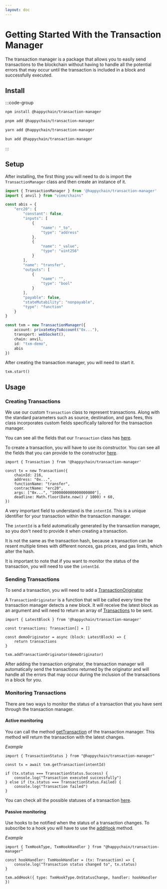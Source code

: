 ```yaml
---
layout: doc
---
```


# Getting Started With the Transaction Manager

The transaction manager is a package that allows you to easily send transactions to the blockchain without having to handle all the potential errors that may occur until the transaction is included in a block and successfully executed.

## Install 
:::code-group

```bash [npm]
npm install @happychain/transaction-manager
```

```bash [pnpm]
pnpm add @happychain/transaction-manager
```

```bash [yarn]
yarn add @happychain/transaction-manager
```

```bash [bun]
bun add @happychain/transaction-manager
```

:::

## Setup

After installing, the first thing you will need to do is import the `TransactionManager` class and then create an instance of it.

```ts
import { TransactionManager } from '@happychain/transaction-manager'
import { anvil } from "viem/chains"

const abis = {
    "erc20": {
        "constant": false,
        "inputs": [
            {
                "name": "_to",
                "type": "address"
            },
            {
                "name": "_value",
                "type": "uint256"
            }
        ],
        "name": "transfer",
        "outputs": [
            {
                "name": "",
                "type": "bool"
            }
        ],
        "payable": false,
        "stateMutability": "nonpayable",
        "type": "function"
    }
}

const txm = new TransactionManager({
    account: privateKeyToAccount("0x..."),
    transport: webSocket(),
    chain: anvil,
    id: "txm-demo",
    abis
})
```

After creating the transaction manager, you will need to start it.

```tsx
txm.start()
```


## Usage

### Creating Transactions

We use our custom `Transaction` class to represent transactions. Along with the standard parameters such as source, destination, and gas fees, this class incorporates custom 
fields specifically tailored for the transaction manager. 

You can see all the fields that our `Transaction` class has [here](/transaction-manager/api/classes/Transaction#properties).

To create a transaction, you will have to use its constructor. You can see all the fields that you can provide to the constructor [here](/transaction-manager/api/interfaces/TransactionConstructorConfig).


```tsx
import { Transaction } from '@happychain/transaction-manager'

const tx = new Transaction({
    chainId: 216,
    address: "0x...",
    functionName: "transfer",
    contractName: "erc20",
    args: ["0x...", "1000000000000000000"],
    deadline: Math.floor(Date.now() / 1000) + 60,
})
```

A very important field to understand is the `intentId`. This is a unique identifier for your transaction within the transaction manager.

The `intentId` is a field automatically generated by the transaction manager, so you don't need to provide it when creating a transaction.

It is not the same as the transaction hash, because a transaction can be resent multiple times with different nonces, gas prices, and gas limits, which alter the hash.

It is important to note that if you want to monitor the status of the transaction, you will need to use the `intentId`.


### Sending Transactions

To send a transaction, you will need to add a [TransactionOriginator](/transaction-manager/api/type-aliases/TransactionOriginator) 

A `TransactionOriginator` is a function that will be called every time the transaction manager detects a new block.
It will receive the latest block as an argument and will need to return an array of [Transactions](/transaction-manager/api/classes/Transaction) to be sent.

```tsx
import { LatestBlock } from '@happychain/transaction-manager'

const transactions: Transaction[] = []

const demoOriginator = async (block: LatestBlock) => {
    return transactions
}

txm.addTransactionOriginator(demoOriginator)
```

After adding the transaction originator, the transaction manager will automatically send the transactions returned by the originator and will handle all the errors that may occur during the inclusion of the transactions in a block for you.

### Monitoring Transactions

There are two ways to monitor the status of a transaction that you have sent through the transaction manager.

#### Active monitoring

You can call the method [getTransaction](/transaction-manager/api/classes/TransactionManager#gettransaction) of the transaction manager. This method will return the transaction with the latest changes.

*Example*

```tsx
import { TransactionStatus } from "@happychain/transaction-manager"

const tx = await txm.getTransaction(intentId)

if (tx.status === TransactionStatus.Success) {
    console.log("Transaction executed successfully")
} else if (tx.status === TransactionStatus.Failed) {
    console.log("Transaction failed")
}
```

You can check all the possible statuses of a transaction [here](/transaction-manager/api/enumerations/TransactionStatus).

#### Passive monitoring

Use hooks to be notified when the status of a transaction changes. To subscribe to a hook you will have to use the [addHook](/transaction-manager/api/classes/TransactionManager#addhook) method.

*Example*

```tsx
import { TxmHookType, TxmHookHandler } from "@happychain/transaction-manager"

const hookHandler: TxmHookHandler = (tx: Transaction) => {
    console.log("Transaction status changed to", tx.status)
}

txm.addHook({ type: TxmHookType.OnStatusChange, handler: hookHandler })
```